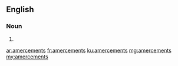 ==English==

===Noun===
{{head|en|noun plural form}}

# {{plural of|amercement|lang=en}}

[[ar:amercements]]
[[fr:amercements]]
[[ku:amercements]]
[[mg:amercements]]
[[my:amercements]]